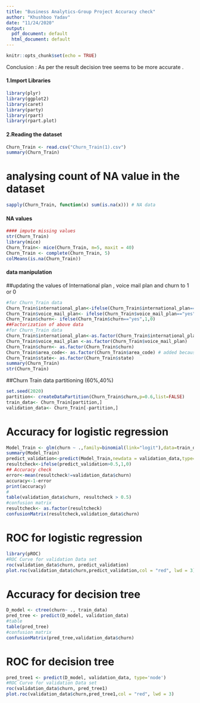```yaml
---
title: "Business Analytics-Group Project Accuracy check"
author: "Khushboo Yadav"
date: "11/24/2020"
output:
  pdf_document: default
  html_document: default
---
```


```r
knitr::opts_chunk$set(echo = TRUE)
```
 Conclusion : As per the result decision tree seems to be more accurate .

#### 1.Import Libraries
```r
library(plyr)
library(ggplot2)
library(caret)
library(party)
library(rpart)
library(rpart.plot)
```

#### 2.Reading the dataset 
```r
Churn_Train <- read.csv("Churn_Train(1).csv")
summary(Churn_Train)
```
# analysing count of NA value in the dataset
```r
sapply(Churn_Train, function(x) sum(is.na(x))) # NA data
```
####  NA values
```r
#### impute missing values
str(Churn_Train)
library(mice)
Churn_Train<- mice(Churn_Train, m=5, maxit = 40)
Churn_Train <- complete(Churn_Train, 5)
colMeans(is.na(Churn_Train))
```


#### data manipulation

##updating the values of International plan , voice mail plan and churn to 1 or 0
```r
#for Churn_Train data
Churn_Train$international_plan<-ifelse(Churn_Train$international_plan=="yes",1,0)
Churn_Train$voice_mail_plan<- ifelse(Churn_Train$voice_mail_plan=="yes",1,0)
Churn_Train$churn<- ifelse(Churn_Train$churn=="yes",1,0)
##Factorization of above data
#for Churn_Train data
Churn_Train$international_plan<-as.factor(Churn_Train$international_plan)
Churn_Train$voice_mail_plan <-as.factor(Churn_Train$voice_mail_plan)
Churn_Train$churn<- as.factor(Churn_Train$churn)
Churn_Train$area_code<- as.factor(Churn_Train$area_code) # added because of decision trees
Churn_Train$state<- as.factor(Churn_Train$state)
summary(Churn_Train)
str(Churn_Train)
```

##Churn Train data partitioning (60%,40%)
```r
set.seed(2020)
partition<- createDataPartition(Churn_Train$churn,p=0.6,list=FALSE)
train_data<- Churn_Train[partition,]
validation_data<- Churn_Train[-partition,]
```

# Accuracy for logistic regression 
```r
Model_Train <- glm(churn ~ .,family=binomial(link="logit"),data=train_data)
summary(Model_Train)
predict_validation<-predict(Model_Train,newdata = validation_data,type='response')
resultcheck<-ifelse(predict_validation>0.5,1,0)
## Accuracy check
error<-mean(resultcheck!=validation_data$churn)
accuracy<-1-error
print(accuracy)
#
table(validation_data$churn, resultcheck > 0.5)
#confusion matrix
resultcheck<- as.factor(resultcheck)
confusionMatrix(resultcheck,validation_data$churn)
```

# ROC for logistic regression 
```r
library(pROC)
#ROC Curve for validation Data set
roc(validation_data$churn, predict_validation)
plot.roc(validation_data$churn,predict_validation,col = "red", lwd = 3)
```

# Accuracy for decision tree
```r
D_model <- ctree(churn~ ., train_data)
pred_tree <- predict(D_model, validation_data)
#table
table(pred_tree)
#confusion matrix
confusionMatrix(pred_tree,validation_data$churn)
```

# ROC for decision tree
```r
pred_tree1 <- predict(D_model, validation_data, type='node')
#ROC Curve for validation Data set
roc(validation_data$churn, pred_tree1)
plot.roc(validation_data$churn,pred_tree1,col = "red", lwd = 3)
```
